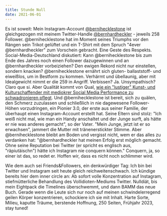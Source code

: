 ```yaml
---
title: Stunde Null
date: 2021-06-01
---
```

Es ist soweit: Mein Instagram-Account [@bernihecklestone](https://www.instagram.com/bernihecklestone/?hl=de) ist gleichgezogen mit meinem Twitter-Handle [@bernhardheckler](https://twitter.com/bernhardheckler?lang=de) - jeweils 258 Follower. @bernihecklestone hat im Moment seines Triumphs vor den Rängen sein Trikot gelüftet und ein T-Shirt mit dem Spruch "4ever @bernhardheckler" zum Vorschein gebracht. Eine Geste des Respekts. Social-Media-Deutschland diskutiert: Kann @bernihecklestone bis zum Ende des Jahres noch einen Follower dazugewinnen und an @bernhardheckler vorbeiziehen? Den ewigen Rekord nicht nur einstellen, sondern knacken? @bernihecklestone ernährt sich gluten- ballaststoff- und eiweißlos, um in Bestform zu kommen. Verhärmt und übellaunig, aber mit Idealgewicht nimmt er die 259 in Angriff. Verbissen? Ja. Unsympathisch? Claro que si. Aber Qualität kommt von Qual, [wie ein "lustiger" Kunst- und Kulturschaffender mit mediokrer Social Media Performance zu schwadronieren pflegt](https://twitter.com/RealStrunk). Und @bernihecklestone ist bereit, sich zu quälen, den Schmerz zuzulassen und schließlich in nie dagewesene Follower-Höhen vorzudringen, ein Pionier 3.0, der erste aus seiner Familie, der überhaupt einen Instagram-Account erstellt hat. Seine Eltern sind stolz: "Ich weiß nicht mal, wie man ein Handy anschaltet und der Junge surft, als hätte er nie was anderes gemacht", so der Vater. "Mein Junge, jetzt ist er so erwachsen", jammert die Mutter mit tränenerstickter Stimme. Aber @bernihecklestone bleibt am Boden und vergisst nicht, wem er das alles zu verdanken hat: "@bernhardheckler hat meinen Erfolg erst möglich gemacht. Ohne seine Reputation bei Twitter (er spricht es englisch aus, "räpiutäischn") hätte ich Instagram nie conquern können." Conquern, ja, so einer ist das, so redet er. Hoffen wir, dass es nicht noch schlimmer wird.

Wie dem auch sei Friends&Followers, ein denkwürdiger Tag: Ich bin bei Twitter und Instagram seit heute gleich reichweitenschwach. Ich kündige bereits hier dem inner circle an: Ab sofort volle Konzentration auf Instagram, stiefmütterliche Behandlung des Vollidioten-Mediums Twitter. Nulldiät, bis mein Eightpack die Timelines überschwemmt, und dann BAMM das neue Buch. Gerade wenn die Leute sich nur noch auf meinen schwindelerregend geilen Körper konzentrieren, schockiere ich sie mit Inhalt. Harte Sorte, Milieu, kaputte Träume, berstende Hoffnung, 250 Seiten, Frühjahr 2023, stay tuned!